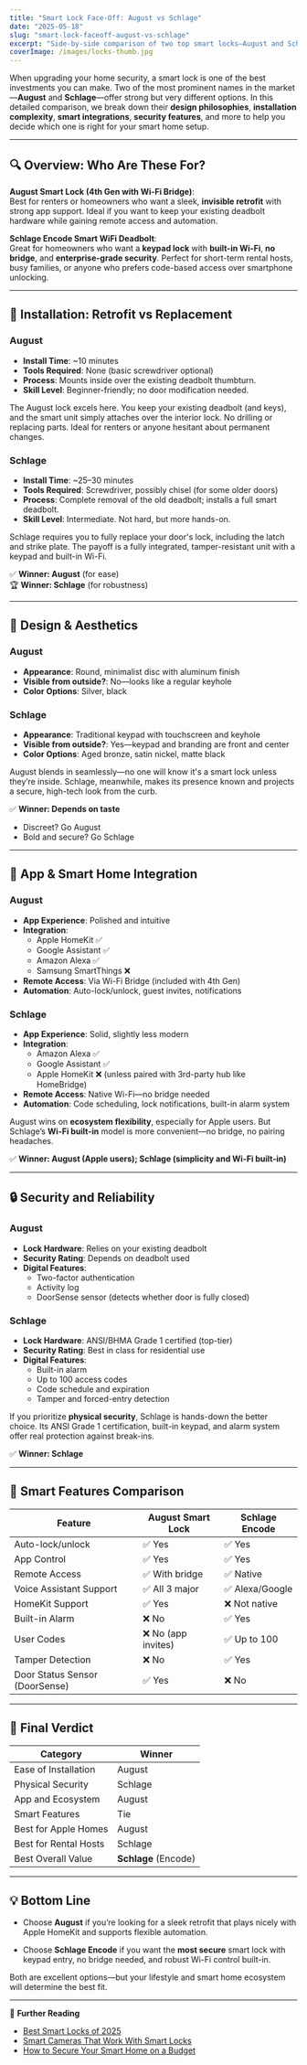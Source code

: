 ```yaml
---
title: "Smart Lock Face-Off: August vs Schlage"
date: "2025-05-18"
slug: "smart-lock-faceoff-august-vs-schlage"
excerpt: "Side-by-side comparison of two top smart locks—August and Schlage. We break down features, installation ease, app integration, and security to help you choose the right one."
coverImage: /images/locks-thumb.jpg
---
```



When upgrading your home security, a smart lock is one of the best investments you can make. Two of the most prominent names in the market—**August** and **Schlage**—offer strong but very different options. In this detailed comparison, we break down their **design philosophies**, **installation complexity**, **smart integrations**, **security features**, and more to help you decide which one is right for your smart home setup.

---

## 🔍 Overview: Who Are These For?

**August Smart Lock (4th Gen with Wi-Fi Bridge)**:  
Best for renters or homeowners who want a sleek, **invisible retrofit** with strong app support. Ideal if you want to keep your existing deadbolt hardware while gaining remote access and automation.

**Schlage Encode Smart WiFi Deadbolt**:  
Great for homeowners who want a **keypad lock** with **built-in Wi-Fi**, **no bridge**, and **enterprise-grade security**. Perfect for short-term rental hosts, busy families, or anyone who prefers code-based access over smartphone unlocking.

---

## 🔧 Installation: Retrofit vs Replacement

### **August**
- **Install Time**: ~10 minutes
- **Tools Required**: None (basic screwdriver optional)
- **Process**: Mounts inside over the existing deadbolt thumbturn.
- **Skill Level**: Beginner-friendly; no door modification needed.

The August lock excels here. You keep your existing deadbolt (and keys), and the smart unit simply attaches over the interior lock. No drilling or replacing parts. Ideal for renters or anyone hesitant about permanent changes.

### **Schlage**
- **Install Time**: ~25–30 minutes
- **Tools Required**: Screwdriver, possibly chisel (for some older doors)
- **Process**: Complete removal of the old deadbolt; installs a full smart deadbolt.
- **Skill Level**: Intermediate. Not hard, but more hands-on.

Schlage requires you to fully replace your door's lock, including the latch and strike plate. The payoff is a fully integrated, tamper-resistant unit with a keypad and built-in Wi-Fi.

✅ **Winner: August** (for ease)  
🏆 **Winner: Schlage** (for robustness)

---

## 🎨 Design & Aesthetics

### **August**
- **Appearance**: Round, minimalist disc with aluminum finish
- **Visible from outside?**: No—looks like a regular keyhole
- **Color Options**: Silver, black

### **Schlage**
- **Appearance**: Traditional keypad with touchscreen and keyhole
- **Visible from outside?**: Yes—keypad and branding are front and center
- **Color Options**: Aged bronze, satin nickel, matte black

August blends in seamlessly—no one will know it's a smart lock unless they’re inside. Schlage, meanwhile, makes its presence known and projects a secure, high-tech look from the curb.

✅ **Winner: Depends on taste**  
- Discreet? Go August  
- Bold and secure? Go Schlage

---

## 📱 App & Smart Home Integration

### **August**
- **App Experience**: Polished and intuitive
- **Integration**:
  - Apple HomeKit ✅
  - Google Assistant ✅
  - Amazon Alexa ✅
  - Samsung SmartThings ❌
- **Remote Access**: Via Wi-Fi Bridge (included with 4th Gen)
- **Automation**: Auto-lock/unlock, guest invites, notifications

### **Schlage**
- **App Experience**: Solid, slightly less modern
- **Integration**:
  - Amazon Alexa ✅
  - Google Assistant ✅
  - Apple HomeKit ❌ (unless paired with 3rd-party hub like HomeBridge)
- **Remote Access**: Native Wi-Fi—no bridge needed
- **Automation**: Code scheduling, lock notifications, built-in alarm system

August wins on **ecosystem flexibility**, especially for Apple users. But Schlage’s **Wi-Fi built-in** model is more convenient—no bridge, no pairing headaches.

✅ **Winner: August (Apple users); Schlage (simplicity and Wi-Fi built-in)**

---

## 🔒 Security and Reliability

### **August**
- **Lock Hardware**: Relies on your existing deadbolt
- **Security Rating**: Depends on deadbolt used
- **Digital Features**:
  - Two-factor authentication
  - Activity log
  - DoorSense sensor (detects whether door is fully closed)

### **Schlage**
- **Lock Hardware**: ANSI/BHMA Grade 1 certified (top-tier)
- **Security Rating**: Best in class for residential use
- **Digital Features**:
  - Built-in alarm
  - Up to 100 access codes
  - Code schedule and expiration
  - Tamper and forced-entry detection

If you prioritize **physical security**, Schlage is hands-down the better choice. Its ANSI Grade 1 certification, built-in keypad, and alarm system offer real protection against break-ins.

✅ **Winner: Schlage**

---

## 🧠 Smart Features Comparison

| Feature                            | August Smart Lock | Schlage Encode |
|------------------------------------|-------------------|----------------|
| Auto-lock/unlock                   | ✅ Yes            | ✅ Yes         |
| App Control                        | ✅ Yes            | ✅ Yes         |
| Remote Access                      | ✅ With bridge     | ✅ Native      |
| Voice Assistant Support            | ✅ All 3 major     | ✅ Alexa/Google|
| HomeKit Support                    | ✅ Yes             | ❌ Not native  |
| Built-in Alarm                     | ❌ No              | ✅ Yes         |
| User Codes                         | ❌ No (app invites)| ✅ Up to 100   |
| Tamper Detection                   | ❌ No              | ✅ Yes         |
| Door Status Sensor (DoorSense)     | ✅ Yes             | ❌ No          |

---

## 🏁 Final Verdict

| Category              | Winner     |
|-----------------------|------------|
| Ease of Installation  | August     |
| Physical Security     | Schlage    |
| App and Ecosystem     | August     |
| Smart Features        | Tie        |
| Best for Apple Homes  | August     |
| Best for Rental Hosts | Schlage    |
| Best Overall Value    | **Schlage** (Encode)

---

## 💡 Bottom Line

- Choose **August** if you’re looking for a sleek retrofit that plays nicely with Apple HomeKit and supports flexible automation.

<BuyOnAmazon href="https://geni.us/augusthome" />

- Choose **Schlage Encode** if you want the **most secure** smart lock with keypad entry, no bridge needed, and robust Wi-Fi control built-in.

<BuyOnAmazon href="https://geni.us/OdRY" />

Both are excellent options—but your lifestyle and smart home ecosystem will determine the best fit.

---

🔗 **Further Reading**
- [Best Smart Locks of 2025](/categories/locks)
- [Smart Cameras That Work With Smart Locks](/categories/cameras)
- [How to Secure Your Smart Home on a Budget](/categories/basics)
